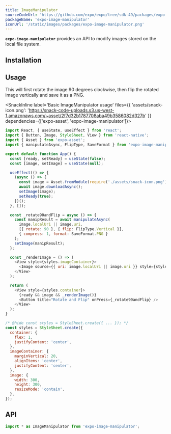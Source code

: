 ```yaml
---
title: ImageManipulator
sourceCodeUrl: 'https://github.com/expo/expo/tree/sdk-49/packages/expo-image-manipulator'
packageName: 'expo-image-manipulator'
iconUrl: '/static/images/packages/expo-image-manipulator.png'
---
```



**`expo-image-manipulator`** provides an API to modify images stored on the local file system.

<PlatformsSection android emulator ios simulator web />

## Installation

<APIInstallSection />

## Usage

This will first rotate the image 90 degrees clockwise, then flip the rotated image vertically and save it as a PNG.

<SnackInline
label='Basic ImageManipulator usage'
files={{
    'assets/snack-icon.png': 'https://snack-code-uploads.s3.us-west-1.amazonaws.com/~asset/2f7d32b1787708aba49b3586082d327b'
  }}
dependencies={['expo-asset', 'expo-image-manipulator']}>

```js
import React, { useState, useEffect } from 'react';
import { Button, Image, StyleSheet, View } from 'react-native';
import { Asset } from 'expo-asset';
import { manipulateAsync, FlipType, SaveFormat } from 'expo-image-manipulator';

export default function App() {
  const [ready, setReady] = useState(false);
  const [image, setImage] = useState(null);

  useEffect(() => {
    (async () => {
      const image = Asset.fromModule(require('./assets/snack-icon.png'));
      await image.downloadAsync();
      setImage(image);
      setReady(true);
    })();
  }, []);

  const _rotate90andFlip = async () => {
    const manipResult = await manipulateAsync(
      image.localUri || image.uri,
      [{ rotate: 90 }, { flip: FlipType.Vertical }],
      { compress: 1, format: SaveFormat.PNG }
    );
    setImage(manipResult);
  };

  const _renderImage = () => (
    <View style={styles.imageContainer}>
      <Image source={{ uri: image.localUri || image.uri }} style={styles.image} />
    </View>
  );

  return (
    <View style={styles.container}>
      {ready && image && _renderImage()}
      <Button title="Rotate and Flip" onPress={_rotate90andFlip} />
    </View>
  );
}

/* @hide const styles = StyleSheet.create({ ... }); */
const styles = StyleSheet.create({
  container: {
    flex: 1,
    justifyContent: 'center',
  },
  imageContainer: {
    marginVertical: 20,
    alignItems: 'center',
    justifyContent: 'center',
  },
  image: {
    width: 300,
    height: 300,
    resizeMode: 'contain',
  },
});
```

</SnackInline>

## API

```js
import * as ImageManipulator from 'expo-image-manipulator';
```

<APISection packageName="expo-image-manipulator" apiName="ImageManipulator" />
